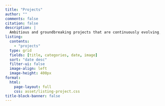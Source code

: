 ```yaml
---
title: "Projects"
author: ""
comments: false
citation: false
description: |
  Ambitious and groundbreaking projects that are continuously evolving, with the potential to produce multiple research papers.
listing: 
  contents:
    - "projects"
  type: grid
  fields: [title, categories, date, image]
  sort: "date desc"
  filter-ui: false
  image-align: left
  image-height: 400px
format: 
  html: 
    page-layout: full
    css: asset/listing-project.css
title-block-banner: false
---
```

